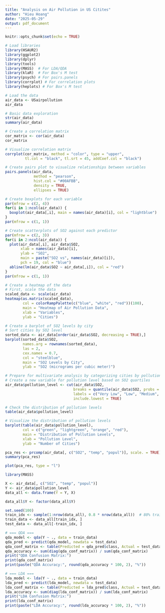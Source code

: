 ```yaml
---
title: "Analysis on Air Pollution in US Citites"
author: "Hieu Hoang"
date: "2025-05-29"
output: pdf_document
---
```


```r
knitr::opts_chunk$set(echo = TRUE)
```

```r

# Load libraries
library(HSAUR2)
library(ggplot2)
library(dplyr)
library(tools)
library(MASS)  # For LDA/QDA
library(klaR)  # For Box's M test
library(psych) # For pairs.panels
library(corrplot) # For correlation plots
library(heplots) # For Box's M test
```

```r
# Load the data
air_data <- USairpollution
air_data
```

```r
# Basic data exploration
str(air_data)
summary(air_data)
```

```r
# Create a correlation matrix
cor_matrix <- cor(air_data)
cor_matrix

# Visualize correlation matrix
corrplot(cor_matrix, method = "color", type = "upper", 
         tl.col = "black", tl.srt = 45, addCoef.col = "black")
```

```r
# Create pairs plot to visualize relationships between variables
pairs.panels(air_data, 
             method = "pearson", 
             hist.col = "#00AFBB",
             density = TRUE, 
             ellipses = TRUE)
```

```r
# Create boxplots for each variable
par(mfrow = c(2, 4))
for(i in 1:ncol(air_data)) {
  boxplot(air_data[,i], main = names(air_data)[i], col = "lightblue")
}
par(mfrow = c(1, 1))
```

```r
# Create scatterplots of SO2 against each predictor
par(mfrow = c(2, 3))
for(i in 2:ncol(air_data)) {
  plot(air_data[,i], air_data$SO2, 
       xlab = names(air_data)[i], 
       ylab = "SO2", 
       main = paste("SO2 vs", names(air_data)[i]),
       pch = 19, col = "blue")
  abline(lm(air_data$SO2 ~ air_data[,i]), col = "red")
}
par(mfrow = c(1, 1))
```

```r
# Create a heatmap of the data
# First, scale the data
scaled_data <- scale(air_data)
heatmap(as.matrix(scaled_data), 
        col = colorRampPalette(c("blue", "white", "red"))(100),
        main = "Heatmap of Air Pollution Data",
        xlab = "Variables", 
        ylab = "Cities")
```

```r
# Create a barplot of SO2 levels by city
# Sort cities by SO2 level
sorted_data <- air_data[order(air_data$SO2, decreasing = TRUE),]
barplot(sorted_data$SO2, 
        names.arg = rownames(sorted_data),
        las = 2, 
        cex.names = 0.7,
        col = "steelblue",
        main = "SO2 Levels by City",
        ylab = "SO2 (micrograms per cubic meter)")
```

```r
# Prepare for multivariate analysis by categorizing cities by pollution level
# Create a new variable for pollution level based on SO2 quartiles
air_data$pollution_level <- cut(air_data$SO2, 
                               breaks = quantile(air_data$SO2, probs = c(0, 0.25, 0.5, 0.75, 1)),
                               labels = c("Very Low", "Low", "Medium", "High"),
                               include.lowest = TRUE)

# Check the distribution of pollution levels
table(air_data$pollution_level)

# Visualize the distribution of pollution levels
barplot(table(air_data$pollution_level), 
        col = c("green", "lightgreen", "orange", "red"),
        main = "Distribution of Pollution Levels",
        xlab = "Pollution Level",
        ylab = "Number of Cities")
```

```r
pca_res <- prcomp(air_data[, c("SO2", "temp", "popul")], scale. = TRUE)
summary(pca_res)
```

```r
plot(pca_res, type = "l")
```

```r
library(MASS) 

X <- air_data[, c("SO2", "temp", "popul")]
Y <- air_data$pollution_level
data_all <- data.frame(Y = Y, X)

data_all$Y <- factor(data_all$Y)

set.seed(100)
train_idx <- sample(1:nrow(data_all), 0.8 * nrow(data_all))  # 80% train
train_data <- data_all[train_idx, ]
test_data <- data_all[-train_idx, ]

# === QDA ===
qda_model <- qda(Y ~ ., data = train_data)
qda_pred <- predict(qda_model, newdata = test_data)
qda_conf_matrix <- table(Predicted = qda_pred$class, Actual = test_data$Y)
qda_accuracy <- sum(diag(qda_conf_matrix)) / sum(qda_conf_matrix)
print("QDA Confusion Matrix:")
print(qda_conf_matrix)
print(paste("QDA Accuracy:", round(qda_accuracy * 100, 2), "%"))

# === LDA ===
lda_model <- lda(Y ~ ., data = train_data)
lda_pred <- predict(lda_model, newdata = test_data)
lda_conf_matrix <- table(Predicted = lda_pred$class, Actual = test_data$Y)
lda_accuracy <- sum(diag(lda_conf_matrix)) / sum(lda_conf_matrix)
print("LDA Confusion Matrix:")
print(lda_conf_matrix)
print(paste("LDA Accuracy:", round(lda_accuracy * 100, 2), "%"))

```

